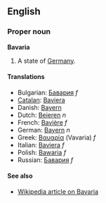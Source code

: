 ==English==
===Proper noun===
'''Bavaria'''

#A state of [[Germany]].

====Translations====
*Bulgarian: [[Бавария]] ''f''
*[[Catalan]]: [[Baviera]]
*Danish: [[Bayern]]
*Dutch: [[Beieren]] ''n''
*French: [[Bavière]] ''f''
*German: [[Bayern]] ''n''
*Greek: [[Βαυαρία]] (Vavaria) ''f''
*Italian: [[Baviera]] ''f''
*Polish: [[Bawaria]] ''f''
*Russian: [[Бавария]] ''f''

====See also====
*[[en:Bavaria|Wikipedia article on Bavaria]]